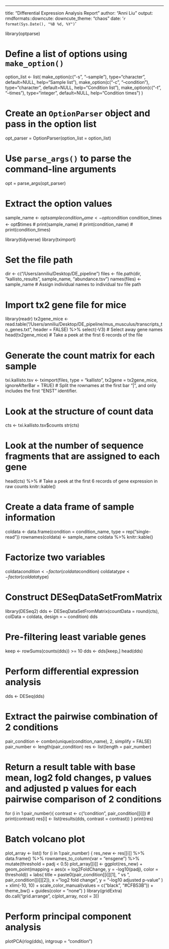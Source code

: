 ---
title: "Differential Expression Analysis Report"
author: "Anni Liu"
output: 
  rmdformats::downcute:
  downcute_theme: "chaos"
date: '`r format(Sys.Date(), "%B %d, %Y")`'


library(optparse)

# Define a list of options using `make_option()`
option_list <- list(
  make_option(c("-s", "--sample"), type="character", default=NULL,
              help="Sample list"),
  make_option(c("-c", "--condition"), type="character", default=NULL,
              help="Condition list"),
  make_option(c("-t", "--times"), type="integer", default=NULL,
              help="Condition times")
)

# Create an `OptionParser` object and pass in the option list 
opt_parser = OptionParser(option_list = option_list)

# Use `parse_args()` to parse the command-line arguments
opt = parse_args(opt_parser)

# Extract the option values
sample_name <- opt$sample
condition_name <- opt$condition
condition_times <- opt$times
# print(sample_name)
# print(condition_name)
# print(condition_times)

library(tidyverse)
library(tximport)

# Set the file path
dir <- c("/Users/anniliu/Desktop/DE_pipeline")
files <- file.path(dir, "kallisto_results", sample_name, "abundance.tsv")
names(files) <- sample_name # Assign individual names to individual tsv file path

# Import tx2 gene file for mice
library(readr)
tx2gene_mice <- read.table("/Users/anniliu/Desktop/DE_pipeline/mus_musculus/transcripts_to_genes.txt",
                           header = FALSE) %>%
  select(-V3) # Select away gene names
head(tx2gene_mice) # Take a peek at the first 6 records of the file

# Generate the count matrix for each sample
txi.kallisto.tsv <- tximport(files, 
                             type = "kallisto", 
                             tx2gene = tx2gene_mice, 
                             ignoreAfterBar = TRUE) # Split the rownames at the first bar “|”, and only includes the first “ENST” identifier.

# Look at the structure of count data
cts <- txi.kallisto.tsv$counts
str(cts)

# Look at the number of sequence fragments that are assigned to each gene
head(cts) %>% # Take a peek at the first 6 records of gene expression in raw counts
  knitr::kable()

# Create a data frame of sample information
coldata <- data.frame(condition = condition_name, type = rep("single-read"))
rownames(coldata) <- sample_name
coldata %>%
  knitr::kable()

# Factorize two variables
coldata$condition <- factor(coldata$condition)
coldata$type <- factor(coldata$type)

# Construct DESeqDataSetFromMatrix
library(DESeq2)
dds <- DESeqDataSetFromMatrix(countData = round(cts),
                              colData = coldata,
                              design = ~ condition)
dds

# Pre-filtering least variable genes
keep <- rowSums(counts(dds)) >= 10
dds <- dds[keep,]
head(dds)

# Perform differential expression analysis
dds <- DESeq(dds)

# Extract the pairwise combination of 2 conditions
pair_condition <- combn(unique(condition_name), 2, simplify = FALSE)
pair_number <- length(pair_condition)
res <- list(length = pair_number)

# Return a result table with base mean, log2 fold changes, p values and adjusted p values for each pairwise comparison of 2 conditions
for (i in 1:pair_number){
  contrast <- c("condition", pair_condition[[i]])
  # print(contrast)
  res[i] <- list(results(dds, contrast = contrast))
}
print(res)

# Batch volcano plot
plot_array <- list()
for (i in 1:pair_number) {
  res_new <- res[[i]] %>%
    data.frame() %>%
    rownames_to_column(var = "ensgene") %>%
    mutate(threshold = padj < 0.5)
  plot_array[[i]] <- ggplot(res_new) +
    geom_point(mapping = aes(x = log2FoldChange,
                             y = -log10(padj),
                             color = threshold)) +
    labs(
      title = paste0(pair_condition[[i]][1], " vs ", pair_condition[[i]][2]),
      x = "log2 fold change",
      y = "-log10 adjusted p-value"
    ) +
    xlim(-10, 10) + 
    scale_color_manual(values = c("black", "#CFB53B")) +
    theme_bw() +
    guides(color = "none")
}
library(gridExtra)
do.call("grid.arrange", c(plot_array, ncol = 3))

# Perform principal component analysis
plotPCA(rlog(dds), intgroup = "condition")
